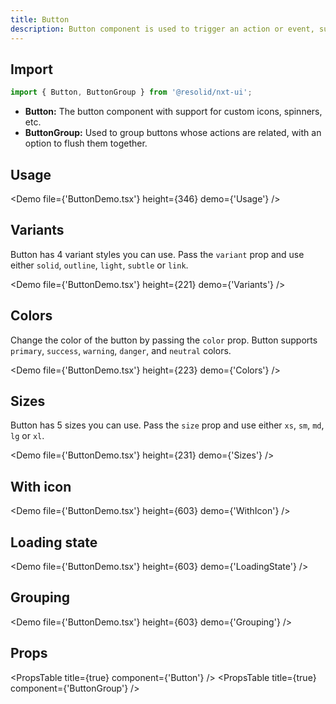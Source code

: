 ```yaml
---
title: Button
description: Button component is used to trigger an action or event, such as submitting a form, opening a Dialog, canceling an action, or performing a delete operation.
---
```


## Import

```javascript
import { Button, ButtonGroup } from '@resolid/nxt-ui';
```

- **Button:** The button component with support for custom icons, spinners, etc.
- **ButtonGroup:** Used to group buttons whose actions are related, with an
  option to flush them together.

## Usage

<Demo file={'ButtonDemo.tsx'} height={346} demo={'Usage'} />

## Variants

Button has 4 variant styles you can use. Pass the `variant` prop and use either `solid`, `outline`, `light`, `subtle` or `link`.

<Demo file={'ButtonDemo.tsx'} height={221} demo={'Variants'} />

## Colors

Change the color of the button by passing the `color` prop. Button supports `primary`, `success`, `warning`, `danger`, and `neutral` colors.

<Demo file={'ButtonDemo.tsx'} height={223} demo={'Colors'} />

## Sizes

Button has 5 sizes you can use. Pass the `size` prop and use either `xs`, `sm`, `md`, `lg` or `xl`.

<Demo file={'ButtonDemo.tsx'} height={231} demo={'Sizes'} />

## With icon

<Demo file={'ButtonDemo.tsx'} height={603} demo={'WithIcon'} />

## Loading state

<Demo file={'ButtonDemo.tsx'} height={603} demo={'LoadingState'} />

## Grouping

<Demo file={'ButtonDemo.tsx'} height={603} demo={'Grouping'} />

## Props

<PropsTable title={true} component={'Button'} />
<PropsTable title={true} component={'ButtonGroup'} />
